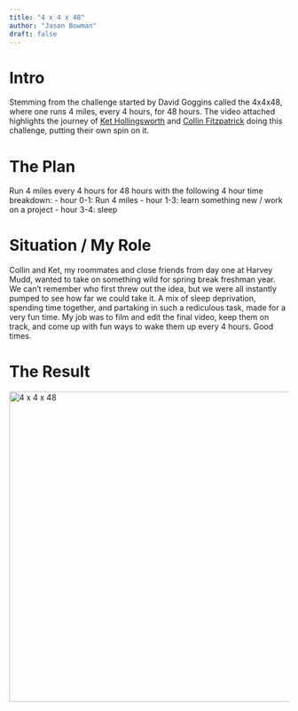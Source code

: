 ```yaml
---
title: "4 x 4 x 48"
author: "Jason Bowman"
draft: false
---
```

# Intro
Stemming from the challenge started by David Goggins called the 4x4x48, where one runs 4 miles, every 4 hours, for 48 hours. The video attached highlights the journey of [Ket Hollingsworth](https://www.linkedin.com/in/ket-hollingsworth/) and [Collin Fitzpatrick](https://www.linkedin.com/in/collin-fitzpatrick-2155a9222/) doing this challenge, putting their own spin on it.

# The Plan
Run 4 miles every 4 hours for 48 hours with the following 4 hour time breakdown:
- hour 0-1: Run 4 miles
- hour 1-3: learn something new / work on a project
- hour 3-4: sleep

# Situation / My Role
Collin and Ket, my roommates and close friends from day one at Harvey Mudd, wanted to take on something wild for spring break freshman year. We can’t remember who first threw out the idea, but we were all instantly pumped to see how far we could take it. A mix of sleep deprivation, spending time together, and partaking in such a rediculous task, made for a very fun time. My job was to film and edit the final video, keep them on track, and come up with fun ways to wake them up every 4 hours. Good times.

# The Result
<a href="https://youtu.be/OFPg18zu_NY?si=sebGKcoNgXRix0mu&t=1" target="_blank">
  <img src="https://img.youtube.com/vi/OFPg18zu_NY/0.jpg" alt="4 x 4 x 48" width="560" />
</a>